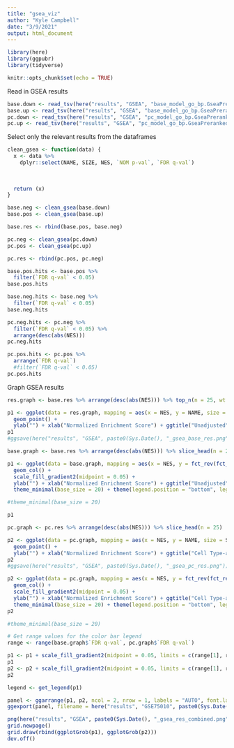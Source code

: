 ```yaml
---
title: "gsea_viz"
author: "Kyle Campbell"
date: "3/9/2021"
output: html_document
---
```


```r
library(here)
library(ggpubr)
library(tidyverse)

knitr::opts_chunk$set(echo = TRUE)
```

Read in GSEA results
```r
base.down <- read_tsv(here("results", "GSEA", "base_model_go_bp.GseaPreranked.1615236822173", "gsea_report_for_na_neg_1615236822173.tsv"))
base.up <- read_tsv(here("results", "GSEA", "base_model_go_bp.GseaPreranked.1615236822173", "gsea_report_for_na_pos_1615236822173.tsv"))
pc.down <- read_tsv(here("results", "GSEA", "pc_model_go_bp.GseaPreranked.1615234194720", "gsea_report_for_na_neg_1615234194720.tsv"))
pc.up <- read_tsv(here("results", "GSEA", "pc_model_go_bp.GseaPreranked.1615234194720", "gsea_report_for_na_pos_1615234194720.tsv"))
```

Select only the relevant results from the dataframes
```r
clean_gsea <- function(data) {
  x <- data %>%
    dplyr::select(NAME, SIZE, NES, `NOM p-val`, `FDR q-val`)
  
  
  
  return (x)
}

base.neg <- clean_gsea(base.down)
base.pos <- clean_gsea(base.up)

base.res <- rbind(base.pos, base.neg)

pc.neg <- clean_gsea(pc.down)
pc.pos <- clean_gsea(pc.up)

pc.res <- rbind(pc.pos, pc.neg)
```

```r
base.pos.hits <- base.pos %>%
  filter(`FDR q-val` < 0.05)
base.pos.hits
```
```r
base.neg.hits <- base.neg %>%
  filter(`FDR q-val` < 0.05)
base.neg.hits
```

```r
pc.neg.hits <- pc.neg %>%
  filter(`FDR q-val` < 0.05) %>%
  arrange(desc(abs(NES)))
pc.neg.hits
```

```r
pc.pos.hits <- pc.pos %>%
  arrange(`FDR q-val`)
  #filter(`FDR q-val` < 0.05)
pc.pos.hits
```


Graph GSEA results
```r
res.graph <- base.res %>% arrange(desc(abs(NES))) %>% top_n(n = 25, wt = abs(NES))

p1 <- ggplot(data = res.graph, mapping = aes(x = NES, y = NAME, size = SIZE, color = `FDR q-val`)) +
  geom_point() +
  ylab("") + xlab("Normalized Enrichment Score") + ggtitle("Unadjusted") + geom_vline(xintercept = 0)
p1
#ggsave(here("results", "GSEA", paste0(Sys.Date(), "_gsea_base_res.png")))
```

```r
base.graph <- base.res %>% arrange(desc(abs(NES))) %>% slice_head(n = 25)

p1 <- ggplot(data = base.graph, mapping = aes(x = NES, y = fct_rev(fct_reorder(NAME, NES)), fill = `FDR q-val`)) +
  geom_col() +
  scale_fill_gradient2(midpoint = 0.05) +
  ylab("") + xlab("Normalized Enrichment Score") + ggtitle("Unadjusted") +
  theme_minimal(base_size = 20) + theme(legend.position = "bottom", legend.text = element_text(angle = 45), axis.text.y = element_text(color = "black"))

#theme_minimal(base_size = 20)

p1
```


```r
pc.graph <- pc.res %>% arrange(desc(abs(NES))) %>% slice_head(n = 25)

p2 <- ggplot(data = pc.graph, mapping = aes(x = NES, y = NAME, size = SIZE, color = `FDR q-val`)) +
  geom_point() +
  ylab("") + xlab("Normalized Enrichment Score") + ggtitle("Cell Type-adjusted") + geom_vline(xintercept = 0)
p2
#ggsave(here("results", "GSEA", paste0(Sys.Date(), "_gsea_pc_res.png")))
```

```r
p2 <- ggplot(data = pc.graph, mapping = aes(x = NES, y = fct_rev(fct_reorder(NAME, NES)), fill = `FDR q-val`)) +
  geom_col() +
  scale_fill_gradient2(midpoint = 0.05) +
  ylab("") + xlab("Normalized Enrichment Score") + ggtitle("Cell Type-adjusted") +
  theme_minimal(base_size = 20) + theme(legend.position = "bottom", legend.text = element_text(angle = 45), axis.text.y = element_text(color = "black"))
p2

#theme_minimal(base_size = 20)
```

```r
# Get range values for the color bar legend
range <- range(base.graph$`FDR q-val`, pc.graph$`FDR q-val`)
```

```r
p1 <- p1 + scale_fill_gradient2(midpoint = 0.05, limits = c(range[1], range[2]))
p1
p2 <- p2 + scale_fill_gradient2(midpoint = 0.05, limits = c(range[1], range[2]))
p2
```

```r
legend <- get_legend(p1)
```

```r
panel <- ggarrange(p1, p2, ncol = 2, nrow = 1, labels = "AUTO", font.label = list(size = 24, face = "bold", color = "black"), common.legend = TRUE, legend = "bottom", legend.grob = legend)
ggexport(panel, filename = here("results", "GSE75010", paste0(Sys.Date(), "_limma_gsea.png")), width = 1980, height = 1080)
```   

```r
png(here("results", "GSEA", paste0(Sys.Date(), "_gsea_res_combined.png")))
grid.newpage()
grid.draw(rbind(ggplotGrob(p1), ggplotGrob(p2)))
dev.off()
```

